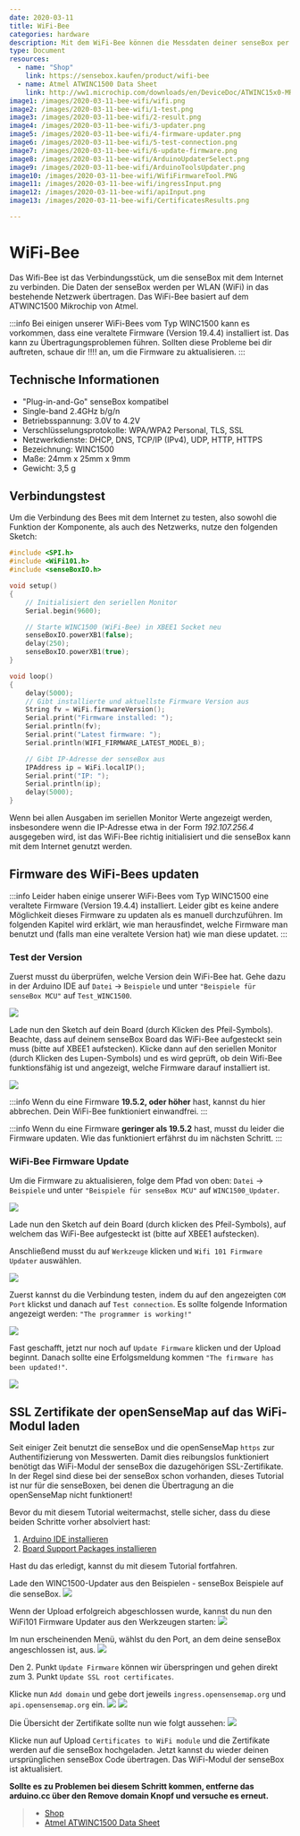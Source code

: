```yaml
---
date: 2020-03-11
title: WiFi-Bee
categories: hardware
description: Mit dem WiFi-Bee können die Messdaten deiner senseBox per WLAN übertragen werden.
type: Document
resources:
  - name: "Shop"
    link: https://sensebox.kaufen/product/wifi-bee
  - name: Atmel ATWINC1500 Data Sheet
    link: http://ww1.microchip.com/downloads/en/DeviceDoc/ATWINC15x0-MR210xB-IEEE-802.11-b-g-n-SmartConnect-IoT-Module-Data-Sheet-DS70005304C.pdf
image1: /images/2020-03-11-bee-wifi/wifi.png
image2: /images/2020-03-11-bee-wifi/1-test.png 
image3: /images/2020-03-11-bee-wifi/2-result.png 
image4: /images/2020-03-11-bee-wifi/3-updater.png 
image5: /images/2020-03-11-bee-wifi/4-firmware-updater.png 
image6: /images/2020-03-11-bee-wifi/5-test-connection.png 
image7: /images/2020-03-11-bee-wifi/6-update-firmware.png    
image8: /images/2020-03-11-bee-wifi/ArduinoUpdaterSelect.png     
image9: /images/2020-03-11-bee-wifi/ArduinoToolsUpdater.png     
image10: /images/2020-03-11-bee-wifi/WifiFirmwareTool.PNG     
image11: /images/2020-03-11-bee-wifi/ingressInput.png     
image12: /images/2020-03-11-bee-wifi/apiInput.png     
image13: /images/2020-03-11-bee-wifi/CertificatesResults.png     

---
```



# WiFi-Bee

Das Wifi-Bee ist das Verbindungsstück, um die senseBox mit dem Internet zu verbinden. Die Daten der senseBox werden per WLAN (WiFi) in das bestehende Netzwerk übertragen. Das WiFi-Bee basiert auf dem ATWINC1500 Mikrochip von Atmel.


<ImageWithText src={wifiBee} alt="SD Modul" title="WiFi Bee"/> 

:::info
Bei einigen unserer WiFi-Bees vom Typ WINC1500 kann es vorkommen, dass eine veraltete Firmware (Version 19.4.4) installiert ist. Das kann zu Übertragungsproblemen führen. Sollten diese Probleme bei dir auftreten, schaue dir !!!! an, um die Firmware zu aktualisieren.
:::

## Technische Informationen

* "Plug-in-and-Go" senseBox kompatibel
* Single-band 2.4GHz b/g/n
* Betriebsspannung: 3.0V to 4.2V
* Verschlüsselungsprotokolle: WPA/WPA2 Personal, TLS, SSL
* Netzwerkdienste: DHCP, DNS, TCP/IP (IPv4), UDP, HTTP, HTTPS
* Bezeichnung: WINC1500
* Maße: 24mm x 25mm x 9mm
* Gewicht: 3,5 g

## Verbindungstest

Um die Verbindung des Bees mit dem Internet zu testen, also sowohl die Funktion der Komponente, als auch des Netzwerks, nutze den folgenden Sketch:

```cpp
#include <SPI.h>
#include <WiFi101.h>
#include <senseBoxIO.h>

void setup()
{
    // Initialisiert den seriellen Monitor
    Serial.begin(9600);

    // Starte WINC1500 (WiFi-Bee) in XBEE1 Socket neu
    senseBoxIO.powerXB1(false);
    delay(250);
    senseBoxIO.powerXB1(true);
}

void loop()
{
    delay(5000);
    // Gibt installierte und aktuellste Firmware Version aus
    String fv = WiFi.firmwareVersion();
    Serial.print("Firmware installed: ");
    Serial.println(fv);
    Serial.print("Latest firmware: ");
    Serial.println(WIFI_FIRMWARE_LATEST_MODEL_B);

    // Gibt IP-Adresse der senseBox aus
    IPAddress ip = WiFi.localIP();
    Serial.print("IP: ");
    Serial.println(ip);
    delay(5000);
}
```

Wenn bei allen Ausgaben im seriellen Monitor Werte angezeigt werden, insbesondere wenn die IP-Adresse etwa in der Form _192.107.256.4_ ausgegeben wird, ist das WiFi-Bee richtig initialisiert und die senseBox kann mit dem Internet genutzt werden.

## Firmware des WiFi-Bees updaten

:::info
Leider haben einige unserer WiFi-Bees vom Typ WINC1500 eine veraltete Firmware (Version 19.4.4) installiert. Leider gibt es keine andere Möglichkeit dieses Firmware zu updaten als es manuell durchzuführen. Im folgenden Kapitel wird erklärt, wie man herausfindet, welche Firmware man benutzt und (falls man eine veraltete Version hat) wie man diese updatet.
:::
### Test der Version

Zuerst musst du überprüfen, welche Version dein WiFi-Bee hat. Gehe dazu in der Arduino IDE auf `Datei` -> `Beispiele` und unter `"Beispiele für senseBox MCU"` auf `Test_WINC1500`.

![](/img/hardware-bilder/bees/wifi-bee/1-test.png)

Lade nun den Sketch auf dein Board (durch Klicken des Pfeil-Symbols). Beachte, dass auf deinem senseBox Board das WiFi-Bee aufgesteckt sein muss (bitte auf XBEE1 aufstecken). Klicke dann auf den seriellen Monitor (durch Klicken des Lupen-Symbols) und es wird geprüft, ob dein Wifi-Bee funktionsfähig ist und angezeigt, welche Firmware darauf installiert ist.

![](/img/hardware-bilder/bees/wifi-bee/2-result.png)

:::info
Wenn du eine Firmware <b>19.5.2, oder höher</b> hast, kannst du hier abbrechen. Dein WiFi-Bee funktioniert einwandfrei.
:::

:::info
Wenn du eine Firmware <b>geringer als 19.5.2</b> hast, musst du leider die Firmware updaten. Wie das funktioniert erfährst du im nächsten Schritt.
:::
### WiFi-Bee Firmware Update

Um die Firmware zu aktualisieren, folge dem Pfad von oben: `Datei` -> `Beispiele` und unter `"Beispiele für senseBox MCU"` auf `WINC1500_Updater`.

![](/img/hardware-bilder/bees/wifi-bee/3-updater.png)

Lade nun den Sketch auf dein Board (durch klicken des Pfeil-Symbols), auf welchem das WiFi-Bee aufgesteckt ist (bitte auf XBEE1 aufstecken).

Anschließend musst du auf `Werkzeuge` klicken und `Wifi 101 Firmware Updater` auswählen.

![](/img/hardware-bilder/bees/wifi-bee/4-firmware-updater.png)

Zuerst kannst du die Verbindung testen, indem du auf den angezeigten `COM Port` klickst und danach auf `Test connection`. Es sollte folgende Information angezeigt werden: `"The programmer is working!"`

![](/img/hardware-bilder/bees/wifi-bee/5-test-connection.png)

Fast geschafft, jetzt nur noch auf `Update Firmware` klicken und der Upload beginnt. Danach sollte eine Erfolgsmeldung kommen `"The firmware has been updated!"`.

![](/img/hardware-bilder/bees/wifi-bee/6-update-firmware.png)


## SSL Zertifikate der openSenseMap auf das WiFi-Modul laden

Seit einiger Zeit benutzt die senseBox und die openSenseMap `https` zur Authentifizierung von Messwerten. Damit dies reibungslos funktioniert benötigt das WiFi-Modul der senseBox die dazugehörigen SSL-Zertifikate.
In der Regel sind diese bei der senseBox schon vorhanden, dieses Tutorial ist nur für die senseBoxen, bei denen die Übertragung an die openSenseMap nicht funktionert!

Bevor du mit diesem Tutorial weitermachst, stelle sicher, dass du diese beiden Schritte vorher absolviert hast:
<ol>
  <li><a href="https://docs.sensebox.de/arduino/allgemein-arduino-ide-installieren/">Arduino IDE installieren</a></li>
  <li><a href="https://docs.sensebox.de/arduino/board-support-package-installieren/">Board Support Packages installieren</a></li>
</ol>
Hast du das erledigt, kannst du mit diesem Tutorial fortfahren.

Lade den WINC1500-Updater aus den Beispielen - senseBox Beispiele auf die senseBox.
![](/img/hardware-bilder/bees/wifi-bee/ArduinoUpdaterSelect.png)


Wenn der Upload erfolgreich abgeschlossen wurde, kannst du nun den WiFi101 Firmware Updater aus den Werkzeugen starten:
![](/img/hardware-bilder/bees/wifi-bee/ArduinoToolsUpdater.png)

Im nun erscheinenden Menü, wählst du den Port, an dem deine senseBox angeschlossen ist, aus.
![](/img/hardware-bilder/bees/wifi-bee/WifiFirmwareTool.png)

Den 2. Punkt `Update Firmware` können wir überspringen und gehen direkt zum 3. Punkt `Update SSL root certificates`.

Klicke nun `Add domain` und gebe dort jeweils `ingress.opensensemap.org`
und `api.opensensemap.org` ein.
![](/img/hardware-bilder/bees/wifi-bee/ingressInput.png)
![](/img/hardware-bilder/bees/wifi-bee/apiInput.png)

Die Übersicht der Zertifikate sollte nun wie folgt aussehen:
![](/img/hardware-bilder/bees/wifi-bee/CertificatesResults.png)

Klicke nun auf Upload `Certificates to WiFi module` und die Zertifikate werden auf die senseBox hochgeladen. Jetzt kannst du wieder deinen ursprünglichen senseBox Code übertragen. Das WiFi-Modul der senseBox ist aktualisiert.

<b>Sollte es zu Problemen bei diesem Schritt kommen, entferne das arduino.cc über den Remove domain Knopf und versuche es erneut.</b>


> - [Shop](https://sensebox.kaufen/product/wifi-bee)
> - [Atmel ATWINC1500 Data Sheet](http://ww1.microchip.com/downloads/en/DeviceDoc/ATWINC15x0-MR210xB-IEEE-802.11-b-g-n-SmartConnect-IoT-Module-Data-Sheet-DS70005304C.pdf)
